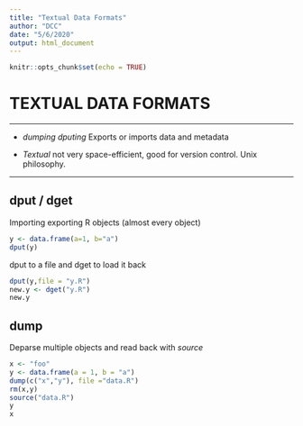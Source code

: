 ```yaml
---
title: "Textual Data Formats"
author: "DCC"
date: "5/6/2020"
output: html_document
---
```


```r
knitr::opts_chunk$set(echo = TRUE)
```

# TEXTUAL DATA FORMATS

***
* *dumping dputing* Exports or imports data and metadata

* *Textual* not very space-efficient, good for version control. Unix philosophy.

***

## dput / dget

Importing exporting R objects (almost every object) 

```r
y <- data.frame(a=1, b="a")
dput(y)
```
dput to a file and dget to load it back
```r
dput(y,file = "y.R")
new.y <- dget("y.R")
new.y
```

## dump

Deparse multiple objects and read back with *source*

```r
x <- "foo"
y <- data.frame(a = 1, b = "a")
dump(c("x","y"), file ="data.R")
rm(x,y)
source("data.R")
y
x
```


